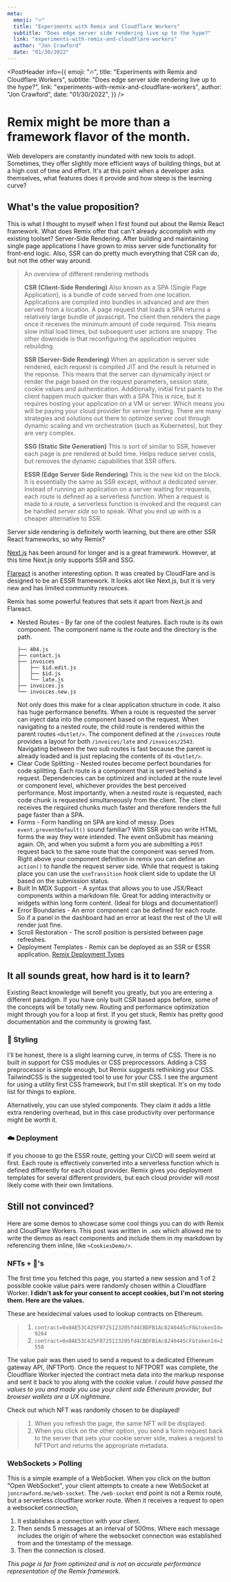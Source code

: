 ```yaml
---
meta:
  emoji: "🔥"
  title: "Experiments with Remix and Cloudflare Workers"
  subtitle: "Does edge server side rendering live up to the hype?"
  link: "experiments-with-remix-and-cloudflare-workers"
  author: "Jon Crawford"
  date: "01/30/2022"
---
```






<PostHeader
  info={{
    emoji: "🔥",
    title: "Experiments with Remix and Cloudflare Workers",
    subtitle: "Does edge server side rendering live up to the hype?",
    link: "experiments-with-remix-and-cloudflare-workers",
    author: "Jon Crawford",
    date: "01/30/2022",
  }}
/>

# Remix might be more than a framework flavor of the month.
Web developers are constantly inundated with new tools to adopt.
Sometimes, they offer slightly more efficient ways of building things, but at a high cost of time and effort.
It's at this point when a developer asks themselves, what features does it provide and how steep is the learning curve?

## What's the value proposition?
This is what I thought to myself when I first found out about the Remix React framework.
What does Remix offer that can't already accomplish with my existing toolset? Server-Side Rendering.
After building and maintaining single page applications I have grown to miss server side functionality for front-end logic.
Also, SSR can do pretty much everything that CSR can do, but not the other way around.

> An overview of different rendering methods
>
> **CSR (Client-Side Rendering)** Also known as a SPA (Single Page Application), is a bundle of code served from one location. 
> Applications are compiled into bundles in advanced and are then served from a location.
> A page request that loads a SPA returns a relatively large bundle of javascript. The client then renders the page once it receives the minimum amount of code required.
> This means slow initial load times, but subsequent user actions are snappy.
> The other downside is that reconfiguring the application requires rebuilding.
>
> **SSR (Server-Side Rendering)** When an application is server side rendered, each request is compiled JIT and the result is returned in the reponse.
> This means that the server can dynamically inject or render the page based on the request parameters, session state, cookie values and authentication.
> Additionally, initial first paints to the client happen much quicker than with a SPA
> This is nice, but it requires hosting your application on a VM or server. Which means you will be paying your cloud provider for server hosting.
> There are many strategies and solutions out there to optimize server cost through dynamic scaling and vm orchestration (such as Kubernetes), but they are very complex.
>
> **SSG (Static Site Generation)** This is sort of similar to SSR, however each page is pre rendered at build time. 
> Helps reduce server costs, but removes the dynamic capabilities that SSR offers.
>
> **ESSR (Edge Server Side Rendering)** This is the new kid on the block. It is essentially the same as SSR except, without a dedicated server. 
> Instead of running an application on a server waiting for requests, each route is defined as a serverless function. 
> When a request is made to a route, a serverless function is invoked and the request can be handled _server side_ so to speak. 
> What you end up with is a cheaper alternative to SSR.

Server side rendering is definitely worth learning, but there are other SSR React frameworks, so why Remix? 

[Next.js](https://nextjs.org/) has been around for longer and is a great framework.
However, at this time Next.js only supports SSR and SSG.

[Flareact](https://flareact.com/docs/getting-started) is another interesting option.
It was created by CloudFlare and is designed to be an ESSR framework. It looks alot like Next.js, but it is very new and has limited community resources.

Remix has some powerful features that sets it apart from Next.js and Flareact.
- Nested Routes - By far one of the coolest features. Each route is its own component. The component name is the route and the directory is the path.
  ```
  ├── 404.js
  ├── contact.js
  ├── invoices
  │   ├── $id.edit.js
  │   ├── $id.js
  │   └── late.js
  ├── invoices.js
  └── invoices.new.js
  ```
  Not only does this make for a clear application structure in code. It also has huge performance benefits.
  When a route is requested the server can inject data into the component based on the request.
  When navigating to a nested route, the child route is rendered within the parent routes `<Outlet/>`.
  The component defined at the `/invoices` route provides a layout for both `/invoices/late` and `/invoices/2543`. 
  Navigating between the two sub routes is fast because the parent is already loaded and is just replacing the contents of its `<Outlet/>`.
- Clear Code Splitting - Nested routes become perfect boundaries for code splitting. 
  Each route is a component that is served behind a request. 
  Dependencies can be optimized and included at the route level or component level, whichever provides the best perceived performance.
  Most importantly, when a nested route is requested, each code chunk is requested simultaneously from the client. 
  The client receives the required chunks much faster and therefore renders the full page faster than a SPA.
- Forms - Form handling on SPA are kind of messy. Does `event.preventDefault()` sound familiar? With SSR you can write HTML forms the way they were intended.
  The event onSubmit has meaning again. Oh, and when you submit a form you are submitting a `POST` request back to the same route that the component was served from.
  Right above your component definition in remix you can define an `action()` to handle the request server side. 
  While that request is taking place you can use the  `useTransition` hook client side to update the UI based on the submission status.
- Built In MDX Support - A syntax that allows you to use JSX/React components within a markdown file.
  Great for adding interactivity or widgets within long form content. (Ideal for blogs and documentation!)
- Error Boundaries - An error component can be defined for each route. So if a panel in the dashboard had an error at least the rest of the UI will render just fine.
- Scroll Restoration - The scroll position is persisted between page refreshes.
- Deployment Templates - Remix can be deployed as an SSR or ESSR application. [Remix Deployment Types](https://remix.run/docs/en/v1/guides/deployment)

## It all sounds great, how hard is it to learn?
Existing React knowledge will benefit you greatly, but you are entering a different paradigm.
If you have only built CSR based apps before, some of the concepts will be totally new.
Routing and performance optimization might through you for a loop at first.
If you get stuck, Remix has pretty good documentation and the community is growing fast.

### 💅 Styling
I'll be honest, there is a slight learning curve, in terms of CSS.
There is no built in support for CSS modules or CSS preprocessors. 
Adding a CSS preprocessor is simple enough, but Remix suggests rethinking your CSS.
TailwindCSS is the suggested tool to use for your CSS. 
I see the argument for using a utility first CSS framework, but I'm still skeptical.
It's on my todo list for things to explore.

Alternatively, you can use styled components. 
They claim it adds a little extra rendering overhead, but in this case productivity over performance might be worth it.

### ☁️ Deployment
If you choose to go the ESSR route, getting your CI/CD will seem weird at first. 
Each route is effectively converted into a serverless function which is defined differently for each cloud provider.
Remix gives you deployment templates for several different providers, but each cloud provider will most likely come with their own limitations.

## Still not convinced?
Here are some demos to showcase some cool things you can do with Remix and CloudFlare Workers.
This post was written in `.mdx` which allowed me to write the demos as react components
and include them in my markdown by referencing them inline, like `<CookiesDemo/>`.


### NFTs + 🍪's

The first time you fetched this page, you started a new session and 1 of 2 possible cookie value pairs were randomly chosen within a Cloudflare Worker.
**I didn't ask for your consent to accept cookies, but I'm not storing them. Here are the values.**

These are hexidecimal values used to lookup contracts on Ethereum.

> 1. `contract=0x0AE53C425F0725123205fd4CBDFB1Ac8240445cF8&tokenId=9264`
> 2. `contract=0x0AE53C425F0725123205fd4CBDFB1Ac8240445cF&tokenId=2558`

The value pair was then used to send a request to a dedicated Ethereum gateway API, (NFTPort).
Once the request to NFTPORT was complete, the Cloudflare Worker injected the contract meta data into the markup response and sent it back to you along with the cookie value.
_I could have passed the values to you and made you use your client side Ethereum provider, but browser wallets are a UX nightmare._

Check out which NFT was randomly chosen to be displayed!

> 1. When you refresh the page, the same NFT will be displayed.
> 2. When you click on the other option, you send a form request back to the server that sets your cookie server side, makes a request to NFTPort and returns the appropriate metadata.

<CookiesDemo />


### WebSockets > Polling
This is a simple example of a WebSocket. When you click on the button "Open WebSocket", your client attempts to create a new WebSocket at `joncrawford.me/web-socket`.
The `/web-socket` end point is not a Remix route, but a serverless cloudflare worker route. 
When it receives a request to open a websocket connection, 
1. It establishes a connection with your client.
2. Then sends 5 messages at an interval of 500ms. Where each message includes the origin of where the websocket connection was established from and the timestamp of the message.
3. Then the connection is closed.


<WebSocketDemo/>

*This page is far from optimized and is not an accurate performance representation
of the Remix framework.*
